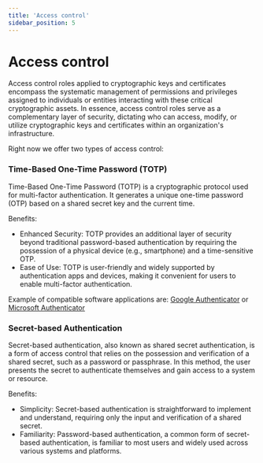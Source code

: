 ```yaml
---
title: 'Access control'
sidebar_position: 5
---
```


# Access control

Access control roles applied to cryptographic keys and certificates encompass the systematic management of permissions and privileges assigned to individuals or entities interacting with these critical cryptographic assets. In essence, access control roles serve as a complementary layer of security, dictating who can access, modify, or utilize cryptographic keys and certificates within an organization's infrastructure.

Right now we offer two types of access control:

### Time-Based One-Time Password (TOTP)

Time-Based One-Time Password (TOTP) is a cryptographic protocol used for multi-factor authentication. It generates a unique one-time password (OTP) based on a shared secret key and the current time.

Benefits:

- Enhanced Security: TOTP provides an additional layer of security beyond traditional password-based authentication by requiring the possession of a physical device (e.g., smartphone) and a time-sensitive OTP.
- Ease of Use: TOTP is user-friendly and widely supported by authentication apps and devices, making it convenient for users to enable multi-factor authentication.

Example of compatible software applications are: [Google Authenticator](https://play.google.com/store/apps/details?id=com.google.android.apps.authenticator2&hl=en_US&pli=1) or [Microsoft Authenticator](https://play.google.com/store/apps/details?id=com.azure.authenticator&hl=en_US)

### Secret-based Authentication

Secret-based authentication, also known as shared secret authentication, is a form of access control that relies on the possession and verification of a shared secret, such as a password or passphrase. In this method, the user presents the secret to authenticate themselves and gain access to a system or resource.

Benefits:

- Simplicity: Secret-based authentication is straightforward to implement and understand, requiring only the input and verification of a shared secret.
- Familiarity: Password-based authentication, a common form of secret-based authentication, is familiar to most users and widely used across various systems and platforms.
